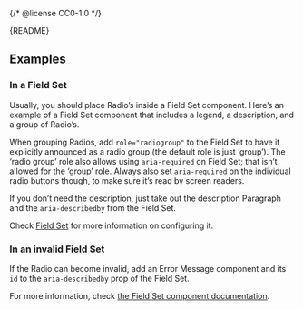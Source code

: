 {/* @license CC0-1.0 */}


<Meta of={RadioStories} />

<Markdown>{README}</Markdown>

<Primary />

<Controls />

## Examples

### In a Field Set

Usually, you should place Radio’s inside a Field Set component.
Here’s an example of a Field Set component that includes a legend, a description, and a group of Radio’s.

When grouping Radios, add `role="radiogroup"` to the Field Set to have it explicitly announced as a radio group (the default role is just ‘group’).
The ‘radio group’ role also allows using `aria-required` on Field Set; that isn’t allowed for the ‘group’ role.
Always also set `aria-required` on the individual radio buttons though, to make sure it’s read by screen readers.

If you don’t need the description, just take out the description Paragraph and the `aria-describedby` from the Field Set.

Check [Field Set](/docs/components-forms-field-set--docs) for more information on configuring it.

<Canvas of={RadioStories.InAFieldSet} />

### In an invalid Field Set

If the Radio can become invalid, add an Error Message component and its `id` to the `aria-describedby` prop of the Field Set.

For more information, check [the Field Set component documentation](/docs/components-forms-field-set--docs).

<Canvas of={RadioStories.InAnInvalidFieldSet} />
